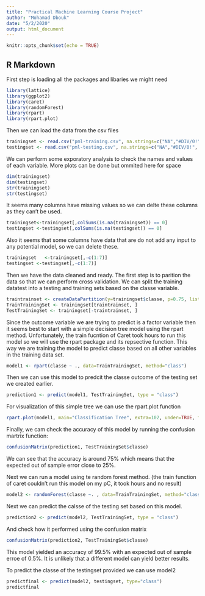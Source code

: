 ```yaml
---
title: "Practical Machine Learning Course Project"
author: "Mohamad Dbouk"
date: "5/2/2020"
output: html_document
---
```


```r
knitr::opts_chunk$set(echo = TRUE)
```

## R Markdown


First step is loading all the packages and libaries we might need 
```r
library(lattice)
library(ggplot2)
library(caret)
library(randomForest)
library(rpart)
library(rpart.plot)
```

Then we can load the data from the csv files 
```r
trainingset <- read.csv("pml-training.csv", na.strings=c("NA","#DIV/0!", ""))
testingset <- read.csv("pml-testing.csv", na.strings=c("NA","#DIV/0!", ""))
```
We can perform some exporatory analysis to check the names and values of each variable. More plots can be done but ommited here for space 
```r
dim(trainingset)
dim(testingset)
str(trainingset)
str(testingset)
```

It seems many columns have missing values so we can delte these columns as they can't be used. 
```r
trainingset<-trainingset[,colSums(is.na(trainingset)) == 0]
testingset <-testingset[,colSums(is.na(testingset)) == 0]
```

Also it seems that some columns have data that are do not add any input to any potential model, so we can delete these. 
```r
trainingset   <-trainingset[,-c(1:7)]
testingset <-testingset[,-c(1:7)]
```

Then we have the data cleaned and ready. 
The first step is to parition the data so that we can perform cross validation. 
We can split the training datatest into a testing and training sets based on the classe variable. 
```r
traintrainset <- createDataPartition(y=trainingset$classe, p=0.75, list=FALSE)
TrainTrainingSet <- trainingset[traintrainset, ] 
TestTrainingSet <- trainingset[-traintrainset, ]
```
Since the outcome variable we are trying to predict is a factor variable then it seems best to start with a simple decision tree model using the rpart method. Unfortunately, the train fucntion of Caret took hours to run this model so we will use the rpart package and its repsective function. This way we are training the model to predict classe based on all other variables in the training data set. 
```r
model1 <- rpart(classe ~ ., data=TrainTrainingSet, method="class")
```
Then we can use this model to predcit the classe outcome of the testing set we created earlier. 
```r
prediction1 <- predict(model1, TestTrainingSet, type = "class")
```
For visualization of this simple tree we can use the rpart.plot function 

```r
rpart.plot(model1, main="Classification Tree", extra=102, under=TRUE, faclen=0)
```

Finally, we cam check the accuracy of this model by running the confusion martrix function: 
```r
confusionMatrix(prediction1, TestTrainingSet$classe)
```

We can see that the accuracy is around 75% which means that the expected out of sample error close to 25%. 

Next we can run a model using te random forest method. (the train function of caret couldn't run this model on my pC, it took hours and no result)

```r
model2 <- randomForest(classe ~. , data=TrainTrainingSet, method="class")
```
Next we can predict the calsse of the testing set based on this model. 
```r
prediction2 <- predict(model2, TestTrainingSet, type = "class")
```

And check how it performed using the confusion matrix
```r
confusionMatrix(prediction2, TestTrainingSet$classe)
```
This model yielded an accuracy of 99.5% with an expected out of sample erroe of 0.5%. It is unlikely that a different model can yield better results. 

To predict the classe of the testingset provided we can use model2 
```r
predictfinal <- predict(model2, testingset, type="class")
predictfinal
```
 
 